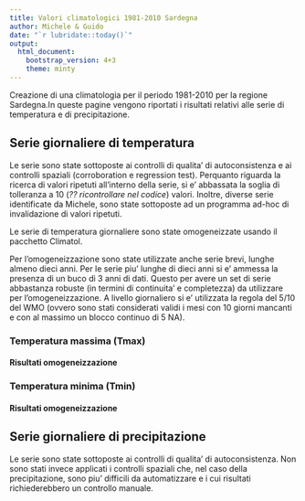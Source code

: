 ```yaml
---
title: Valori climatologici 1981-2010 Sardegna
author: Michele & Guido
date: "`r lubridate::today()`"
output: 
  html_document:
    bootstrap_version: 4+3
    theme: minty
---
```


Creazione di una climatologia per il periodo 1981-2010 per la regione Sardegna.In queste pagine vengono riportati i risultati relativi alle serie di temperatura e di precipitazione.

## Serie giornaliere di temperatura

Le serie sono state sottoposte ai controlli di qualita' di autoconsistenza e ai controlli spaziali (corroboration e regression test). Perquanto riguarda la ricerca di valori ripetuti all'interno della serie, si e' abbassata la soglia di tolleranza a 10 (*?? ricontrollare nel codice*) valori. Inoltre, diverse serie identificate da Michele, sono state sottoposte ad un programma ad-hoc di invalidazione di valori ripetuti. 

Le serie di temperatura giornaliere sono state omogeneizzate usando il pacchetto Climatol.

Per l'omogeneizzazione sono state utilizzate anche serie brevi, lunghe almeno dieci anni. Per le serie piu' lunghe di dieci anni si e' ammessa la presenza di un buco di 3 anni di dati. Questo per avere un set di serie abbastanza robuste (in termini di continuita' e completezza) da utilizzare per l'omogeneizzazione. A livello giornaliero si e' utilizzata la regola del 5/10 del WMO (ovvero sono stati considerati validi i mesi con 10 giorni mancanti e con al massimo un blocco continuo di 5 NA).

### Temperatura massima (Tmax)

#### Risultati omogeneizzazione

### Temperatura minima (Tmin)

#### Risultati omogeneizzazione

## Serie giornaliere di precipitazione

Le serie sono state sottoposte ai controlli di qualita' di autoconsistenza. Non sono stati invece applicati i controlli spaziali che, nel caso della precipitazione, sono piu' difficili da automatizzare e i cui risultati richiederebbero un controllo manuale.